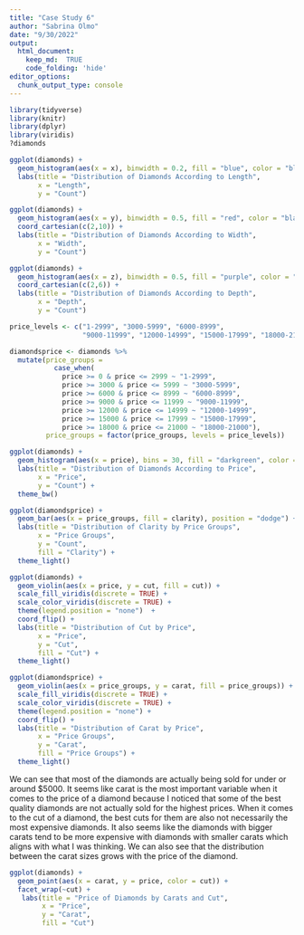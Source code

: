 ```yaml
---
title: "Case Study 6"
author: "Sabrina Olmo"
date: "9/30/2022"
output: 
  html_document:
    keep_md:  TRUE 
    code_folding: 'hide'
editor_options: 
  chunk_output_type: console
---
```


```r
library(tidyverse)
library(knitr)
library(dplyr)
library(viridis)
?diamonds
```

```r
ggplot(diamonds) +
  geom_histogram(aes(x = x), binwidth = 0.2, fill = "blue", color = "black") +
  labs(title = "Distribution of Diamonds According to Length",
       x = "Length", 
       y = "Count")

ggplot(diamonds) +
  geom_histogram(aes(x = y), binwidth = 0.5, fill = "red", color = "black") +
  coord_cartesian(c(2,10)) + 
  labs(title = "Distribution of Diamonds According to Width",
       x = "Width", 
       y = "Count")

ggplot(diamonds) +
  geom_histogram(aes(x = z), binwidth = 0.5, fill = "purple", color = "black") +
  coord_cartesian(c(2,6)) + 
  labs(title = "Distribution of Diamonds According to Depth",
       x = "Depth", 
       y = "Count")
```

```r
price_levels <- c("1-2999", "3000-5999", "6000-8999", 
                  "9000-11999", "12000-14999", "15000-17999", "18000-21000")

diamondsprice <- diamonds %>%
  mutate(price_groups = 
           case_when(
             price >= 0 & price <= 2999 ~ "1-2999",
             price >= 3000 & price <= 5999 ~ "3000-5999",
             price >= 6000 & price <= 8999 ~ "6000-8999",
             price >= 9000 & price <= 11999 ~ "9000-11999",
             price >= 12000 & price <= 14999 ~ "12000-14999",
             price >= 15000 & price <= 17999 ~ "15000-17999",
             price >= 18000 & price <= 21000 ~ "18000-21000"),
         price_groups = factor(price_groups, levels = price_levels))
```

```r
ggplot(diamonds) +
  geom_histogram(aes(x = price), bins = 30, fill = "darkgreen", color = "black") +
  labs(title = "Distribution of Diamonds According to Price",
       x = "Price", 
       y = "Count") +
  theme_bw()

ggplot(diamondsprice) +
  geom_bar(aes(x = price_groups, fill = clarity), position = "dodge") +
  labs(title = "Distribution of Clarity by Price Groups",
       x = "Price Groups",
       y = "Count",
       fill = "Clarity") +
  theme_light()

ggplot(diamonds) +
  geom_violin(aes(x = price, y = cut, fill = cut)) +
  scale_fill_viridis(discrete = TRUE) +
  scale_color_viridis(discrete = TRUE) +
  theme(legend.position = "none")  +
  coord_flip() +
  labs(title = "Distribution of Cut by Price",
       x = "Price",
       y = "Cut",
       fill = "Cut") +
  theme_light()
```

```r
ggplot(diamondsprice) +
  geom_violin(aes(x = price_groups, y = carat, fill = price_groups)) +
  scale_fill_viridis(discrete = TRUE) +
  scale_color_viridis(discrete = TRUE) +
  theme(legend.position = "none") +
  coord_flip() +
  labs(title = "Distribution of Carat by Price",
       x = "Price Groups",
       y = "Carat",
       fill = "Price Groups") +
  theme_light()
```
We can see that most of the diamonds are actually being sold for under or around $5000. It seems like carat is the most important variable when it comes to the price of a diamond because I noticed that some of the best quality diamonds are not actually sold for the highest prices. When it comes to the cut of a diamond, the best cuts for them are also not necessarily the most expensive diamonds. It also seems like the diamonds with bigger carats tend to be more expensive with diamonds with smaller carats which aligns with what I was thinking. We can also see that the distribution between the carat sizes grows with the price of the diamond.

```r
ggplot(diamonds) +
  geom_point(aes(x = carat, y = price, color = cut)) +
  facet_wrap(~cut) +
   labs(title = "Price of Diamonds by Carats and Cut",
        x = "Price",
        y = "Carat",
        fill = "Cut")
```
